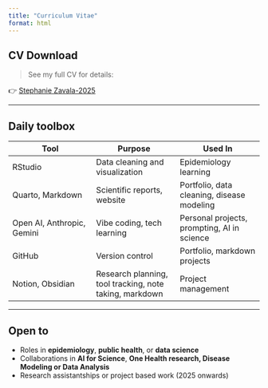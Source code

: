 ```yaml
---
title: "Curriculum Vitae"
format: html
---
```


## CV Download

> See my full CV for details:

👉 [Stephanie Zavala-2025](CV.pdf){target="_blank"}

------------------------------------------------------------------------

## Daily toolbox

| Tool | Purpose | Used In |
|----|----|----|
| RStudio | Data cleaning and visualization | Epidemiology learning |
| Quarto, Markdown | Scientific reports, website | Portfolio, data cleaning, disease modeling |
| Open AI, Anthropic, Gemini | Vibe coding, tech learning | Personal projects, prompting, AI in science |
| GitHub | Version control | Portfolio, markdown projects |
| Notion, Obsidian | Research planning, tool tracking, note taking, markdown | Project management |

------------------------------------------------------------------------

## Open to

-   Roles in **epidemiology**, **public health**, or **data science**
-   Collaborations in **AI for Science**, **One Health research, Disease Modeling or Data Analysis**
-   Research assistantships or project based work (2025 onwards)
